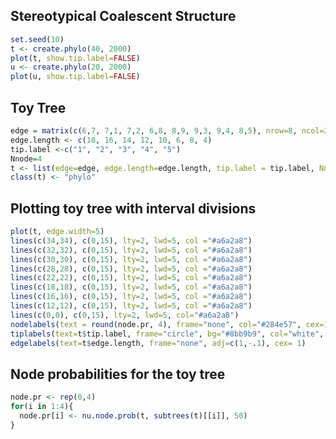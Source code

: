 ## Stereotypical Coalescent Structure
```r
set.seed(10)
t <- create.phylo(40, 2000)
plot(t, show.tip.label=FALSE)
u <- create.phylo(20, 2000)
plot(u, show.tip.label=FALSE)
```

## Toy Tree
```r
edge = matrix(c(6,7, 7,1, 7,2, 6,8, 8,9, 9,3, 9,4, 8,5), nrow=8, ncol=2, byrow=TRUE)
edge.length <- c(18, 16, 14, 12, 10, 6, 8, 4)
tip.label <-c("1", "2", "3", "4", "5")
Nnode=4
t <- list(edge=edge, edge.length=edge.length, tip.label = tip.label, Nnode = Nnode)
class(t) <- "phylo"
```

## Plotting toy tree with interval divisions 
```r
plot(t, edge.width=5)
lines(c(34,34), c(0,15), lty=2, lwd=5, col ="#a6a2a8")
lines(c(32,32), c(0,15), lty=2, lwd=5, col ="#a6a2a8")
lines(c(30,30), c(0,15), lty=2, lwd=5, col ="#a6a2a8")
lines(c(28,28), c(0,15), lty=2, lwd=5, col ="#a6a2a8")
lines(c(22,22), c(0,15), lty=2, lwd=5, col ="#a6a2a8")
lines(c(18,18), c(0,15), lty=2, lwd=5, col ="#a6a2a8")
lines(c(16,16), c(0,15), lty=2, lwd=5, col ="#a6a2a8")
lines(c(12,12), c(0,15), lty=2, lwd=5, col ="#a6a2a8") 
lines(c(0,0), c(0,15), lty=2, lwd=5, col="#a6a2a8") 
nodelabels(text = round(node.pr, 4), frame="none", col="#284e57", cex=1)
tiplabels(text=t$tip.label, frame="circle", bg="#8bb9b9", col="white", cex= 1)
edgelabels(text=t$edge.length, frame="none", adj=c(1,-.1), cex= 1)
```

## Node probabilities for the toy tree
```r
node.pr <- rep(0,4)
for(i in 1:4){
  node.pr[i] <- nu.node.prob(t, subtrees(t)[[i]], 50)
}
```
